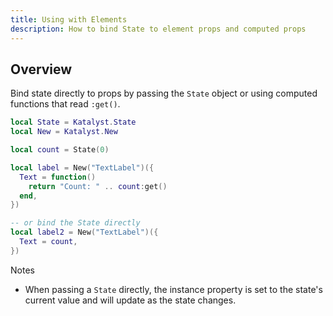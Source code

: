 ```yaml
---
title: Using with Elements
description: How to bind State to element props and computed props
---
```


## Overview

Bind state directly to props by passing the `State` object or using computed functions that read `:get()`.

```lua
local State = Katalyst.State
local New = Katalyst.New

local count = State(0)

local label = New("TextLabel")({
  Text = function()
    return "Count: " .. count:get()
  end,
})

-- or bind the State directly
local label2 = New("TextLabel")({
  Text = count,
})
```

Notes

- When passing a `State` directly, the instance property is set to the state's current value and will update as the state changes.
